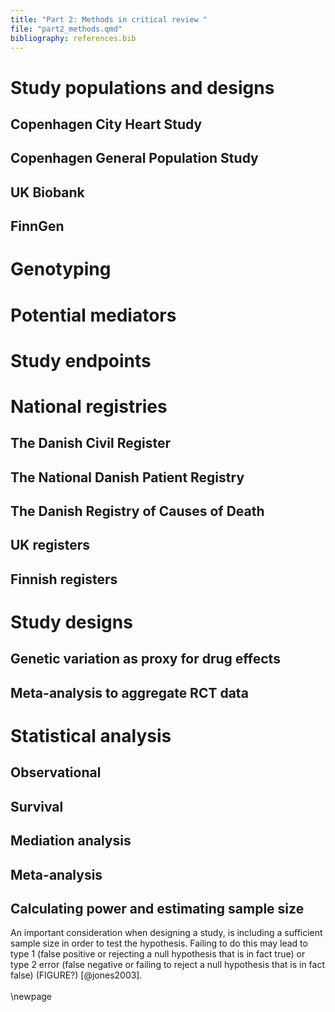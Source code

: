 ```yaml
---
title: "Part 2: Methods in critical review "
file: "part2_methods.qmd"
bibliography: references.bib
---
```


# Study populations and designs

## Copenhagen City Heart Study

## Copenhagen General Population Study

## UK Biobank

## FinnGen 

# Genotyping

# Potential mediators

# Study endpoints

# National registries

## The Danish Civil Register

## The National Danish Patient Registry

## The Danish Registry of Causes of Death

## UK registers

## Finnish registers

# Study designs

## Genetic variation as proxy for drug effects

## Meta-analysis to aggregate RCT data

# Statistical analysis

## Observational

## Survival

## Mediation analysis

## Meta-analysis

## Calculating power and estimating sample size

An important consideration when designing a study, is including a sufficient sample size in order to test the hypothesis. Failing to do this may lead to type 1 (false positive or rejecting a null hypothesis that is in fact true) or type 2 error (false negative or failing to reject a null hypothesis that is in fact false) (FIGURE?) [@jones2003].\
\
\\newpage
